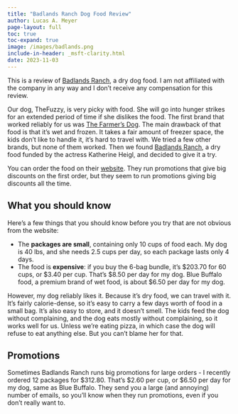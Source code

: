 ```yaml
---
title: "Badlands Ranch Dog Food Review"
author: Lucas A. Meyer
page-layout: full
toc: true
toc-expand: true
image: /images/badlands.png
include-in-header: _msft-clarity.html
date: 2023-11-03
---
```


::: {.callout-note}

This is a review of [Badlands Ranch](https://badlandsranch.com/), a dry dog food. I am not affiliated with the company in any way and I don't receive any compensation for this review. 

:::

Our dog, TheFuzzy, is very picky with food. She will go into hunger strikes for an extended period of time if she dislikes the food. The first brand that worked reliably for us was [The Farmer's Dog](/posts/2022-06-28-farmers-dog.qmd). The main drawback of that food is that it's wet and frozen. It takes a fair amount of freezer space, the kids don't like to handle it, it's hard to travel with. We tried a few other brands, but none of them worked. Then we found [Badlands Ranch](https://badlandsranch.com/), a dry food funded by the actress Katherine Heigl, and decided to give it a try.

You can order the food on their [website](www.badlandsranch.com). They run promotions that give big discounts on the first order, but they seem to run promotions giving big discounts all the time. 

## What you should know

Here's a few things that you should know before you try that are not obvious from the website:

- The **packages are small**, containing only 10 cups of food each. My dog is 40 lbs, and she needs 2.5 cups per day, so each package lasts only 4 days.
- The food is **expensive**: if you buy the 6-bag bundle, it's $203.70 for 60 cups, or $3.40 per cup. That's $8.50 per day for my dog. Blue Buffalo food, a premium brand of wet food, is about $6.50 per day for my dog.

However, my dog reliably likes it. Because it's dry food, we can travel with it. It's fairly calorie-dense, so it's easy to carry a few days worth of food in a small bag. It's also easy to store, and it doesn't smell. The kids feed the dog without complaining, and the dog eats mostly without complaining, so it works well for us. Unless we're eating pizza, in which case the dog will refuse to eat anything else. But you can't blame her for that.

## Promotions

Sometimes Badlands Ranch runs big promotions for large orders - I recently ordered 12 packages for $312.80. That's $2.60 per cup, or $6.50 per day for my dog, same as Blue Buffalo. They send you a large (and annoying) number of emails, so you'll know when they run promotions, even if you don't really want to.